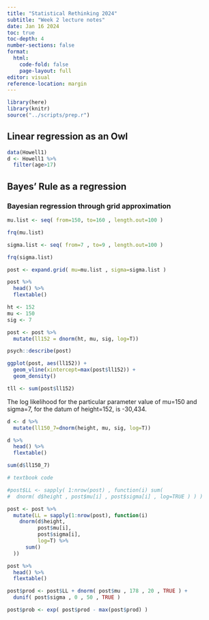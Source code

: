 ```yaml
---
title: "Statistical Rethinking 2024"
subtitle: "Week 2 lecture notes"
date: Jan 16 2024
toc: true
toc-depth: 4
number-sections: false
format:
  html:
    code-fold: false
    page-layout: full
editor: visual
reference-location: margin
---
```


```r
library(here)
library(knitr)
source("../scripts/prep.r")
```

## Linear regression as an Owl

```r
data(Howell1)
d <- Howell1 %>%
  filter(age>17)
```

## Bayes' Rule as a regression

### Bayesian regression through grid approximation

```r

mu.list <- seq( from=150, to=160 , length.out=100 )

frq(mu.list)

```

```r

sigma.list <- seq( from=7 , to=9 , length.out=100 )

frq(sigma.list)

```

```r

post <- expand.grid( mu=mu.list , sigma=sigma.list )

post %>%
  head() %>%
  flextable()

```

```r

ht <- 152
mu <- 150
sig <- 7

post <- post %>%
  mutate(ll152 = dnorm(ht, mu, sig, log=T))

psych::describe(post)

```

```r
ggplot(post, aes(ll152)) + 
  geom_vline(xintercept=max(post$ll152)) +
  geom_density()
```

```r

tll <- sum(post$ll152) 

```

The log likelihood for the particular parameter value of mu=150 and sigma=7, for the datum of height=152, is -30,434.

```r

d <- d %>%
  mutate(ll150_7=dnorm(height, mu, sig, log=T)) 

d %>%
  head() %>%
  flextable()


```

```r
sum(d$ll150_7)
```

```r

# textbook code

#post$LL <- sapply( 1:nrow(post) , function(i) sum(
#  dnorm( d$height , post$mu[i] , post$sigma[i] , log=TRUE ) ) )

```

```r

post <- post %>%
  mutate(LL = sapply(1:nrow(post), function(i) 
    dnorm(d$height, 
          post$mu[i], 
          post$sigma[i], 
          log=T) %>%
      sum() 
  )) 

```

```r

post %>%
  head() %>%
  flextable()

```

```r

post$prod <- post$LL + dnorm( post$mu , 178 , 20 , TRUE ) +
  dunif( post$sigma , 0 , 50 , TRUE )

```

```r
post$prob <- exp( post$prod - max(post$prod) )
```
